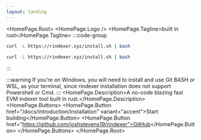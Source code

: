 ```yaml
---
layout: landing
---
```



<HomePage.Root>
  <HomePage.Logo />
  <HomePage.Tagline>built in rust</HomePage.Tagline>
:::code-group

```bash [macOS]
curl -L https://rindexer.xyz/install.sh | bash
```

```bash [linux]
curl -L https://rindexer.xyz/install.sh | bash
```

:::

:::warning
If you’re on Windows, you will need to install and use Git BASH or WSL, as your terminal,
since rindexer installation does not support Powershell or Cmd.
:::
  <HomePage.Description>A no-code blazing fast EVM indexer tool built in rust.</HomePage.Description>
  <HomePage.Buttons>
    <HomePage.Button href="/docs/introduction/installation" variant="accent">Start building</HomePage.Button>
    <HomePage.Button href="https://github.com/joshstevens19/rindexer">GitHub</HomePage.Button>
  </HomePage.Buttons>
</HomePage.Root>